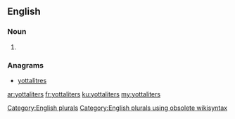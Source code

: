 ==English==

===Noun===
{{head|en}}

# {{plural of|yottaliter}}

===Anagrams===
* [[yottalitres#English|yottalitres]]

[[Category:English plurals]][[Category:English plurals using obsolete wikisyntax]]

[[ar:yottaliters]]
[[fr:yottaliters]]
[[ku:yottaliters]]
[[my:yottaliters]]